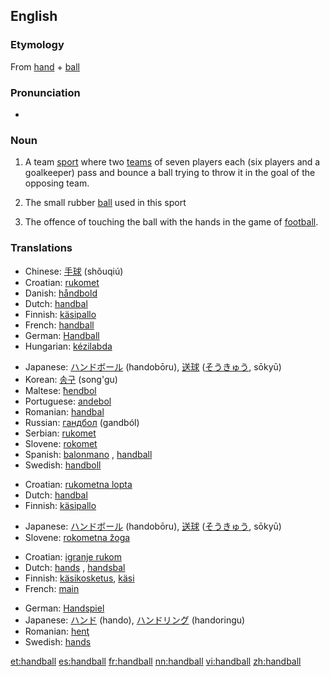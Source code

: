 ==English==

===Etymology===
{{wikipedia}}
From [[hand]] + [[ball]]

===Pronunciation===
*{{audio|en-us-handball.ogg|Audio (US)}}

===Noun===
{{en-noun|s|-}}

# {{sports}} {{uncountable}} A team [[sport]] where two [[teams]] of seven players each (six players and a goalkeeper) pass and bounce a ball trying to throw it in the goal of the opposing team.
# {{countable}} The small rubber [[ball]] used in this sport
# {{football}} {{countable}} The offence of touching the ball with the hands in the game of [[football]].

===Translations===
{{rfc-level|Translations at L3+ (AutoFormat would have corrected level of Translations)}}
{{trans-top|sport}}
*Chinese: [[手球]] (shǒuqiú)
*Croatian: [[rukomet]] {{m}}
*Danish: [[håndbold]]
*Dutch: [[handbal]] {{n}}
*Finnish: [[käsipallo]]
*French: [[handball]] {{m}}
*German: [[Handball]] {{m}}
*Hungarian: [[kézilabda]]
{{trans-mid}}
*Japanese: [[ハンドボール]] (handobōru), [[送球]] ([[そうきゅう]], sōkyū)
*Korean: [[송구]] (song'gu)
*Maltese: [[ħendbol]]
*Portuguese: [[andebol]]
*Romanian: [[handbal]] {{n}}
*Russian: [[гандбол]] (gandból) {{m}}
*Serbian: [[rukomet]] {{m}}
*Slovene: [[rokomet]] {{m}}
*Spanish: [[balonmano]] {{m}}, [[handball]]
*Swedish: [[handboll]] {{c}}
{{trans-bottom}}

{{trans-top|ball}}
*Croatian: [[rukometna lopta]] {{f}}
*Dutch: [[handbal]] {{m}}
*Finnish: [[käsipallo]]
{{trans-mid}}
*Japanese: [[ハンドボール]] (handobōru), [[送球]] ([[そうきゅう]], sōkyū)
*Slovene: [[rokometna žoga]] {{f}}
{{trans-bottom}}

{{trans-top|offence}}
*Croatian: [[igranje rukom]] {{n}}
*Dutch: [[hands]] {{n}}, [[handsbal]] {{m}}
*Finnish: [[käsikosketus]], [[käsi]]
*French: [[main]] {{f}}
{{trans-mid}}
*German: [[Handspiel]] {{n}}
*Japanese: [[ハンド]] (hando), [[ハンドリング]] (handoringu)
*Romanian: [[henţ]] {{n}}
*Swedish: [[hands]] {{c}}
{{trans-bottom}}

[[et:handball]]
[[es:handball]]
[[fr:handball]]
[[nn:handball]]
[[vi:handball]]
[[zh:handball]]